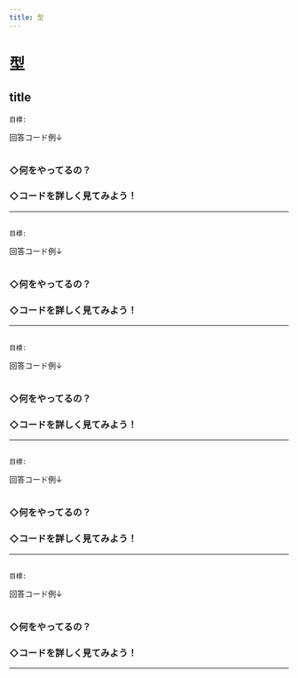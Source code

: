 ```yaml
---
title: 型
---
```


# 型


## title
```
目標: 
```
回答コード例↓
``` swift

```

### ◇何をやってるの？


### ◇コードを詳しく見てみよう！


---

## 
```
目標: 
```
回答コード例↓
``` swift

```

### ◇何をやってるの？

### ◇コードを詳しく見てみよう！


---

## 
```
目標: 
```
回答コード例↓
``` swift

```

### ◇何をやってるの？

### ◇コードを詳しく見てみよう！

---

## 
```
目標: 
```
回答コード例↓
``` swift

```

### ◇何をやってるの？

### ◇コードを詳しく見てみよう！

---

## 
```
目標: 
```
回答コード例↓
``` swift

```

### ◇何をやってるの？

### ◇コードを詳しく見てみよう！

---
